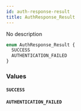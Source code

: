 ```yaml
---
id: auth-response-result
title: AuthResponse_Result
---
```



No description


```graphql
enum AuthResponse_Result {
  SUCCESS
  AUTHENTICATION_FAILED
}
```


### Values

#### `SUCCESS` 




#### `AUTHENTICATION_FAILED` 






